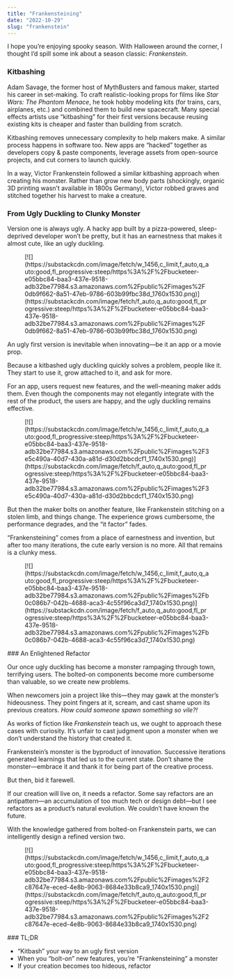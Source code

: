 ```yaml
---
title: "Frankensteining"
date: "2022-10-29"
slug: "frankenstein"
---
```


I hope you’re enjoying spooky season. With Halloween around the corner, I thought I’d spill some ink about a season classic: *Frankenstein*.

### Kitbashing

Adam Savage, the former host of MythBusters and famous maker, started his career in set-making. To craft realistic-looking props for films like *Star Wars: The Phantom Menace*, he took hobby modeling kits (for trains, cars, airplanes, etc.) and combined them to build new spacecraft. Many special effects artists use “kitbashing” for their first versions because reusing existing kits is cheaper and faster than building from scratch.

Kitbashing removes unnecessary complexity to help makers make. A similar process happens in software too. New apps are “hacked” together as developers copy &amp; paste components, leverage assets from open-source projects, and cut corners to launch quickly.

In a way, Victor Frankenstein followed a similar kitbashing approach when creating his monster. Rather than grow new body parts (shockingly, organic 3D printing wasn’t available in 1800s Germany), Victor robbed graves and stitched together his harvest to make a creature.

### From Ugly Duckling to Clunky Monster

Version one is always ugly. A hacky app built by a pizza-powered, sleep-deprived developer won’t be pretty, but it has an earnestness that makes it almost cute, like an ugly duckling.

<figure class="wp-block-image">[![](https://substackcdn.com/image/fetch/w_1456,c_limit,f_auto,q_auto:good,fl_progressive:steep/https%3A%2F%2Fbucketeer-e05bbc84-baa3-437e-9518-adb32be77984.s3.amazonaws.com%2Fpublic%2Fimages%2F0db9f662-8a51-47eb-9786-603b99fbc38d_1760x1530.png)](https://substackcdn.com/image/fetch/f_auto,q_auto:good,fl_progressive:steep/https%3A%2F%2Fbucketeer-e05bbc84-baa3-437e-9518-adb32be77984.s3.amazonaws.com%2Fpublic%2Fimages%2F0db9f662-8a51-47eb-9786-603b99fbc38d_1760x1530.png)</figure>An ugly first version is inevitable when innovating—be it an app or a movie prop.

Because a kitbashed ugly duckling quickly solves a problem, people like it. They start to use it, grow attached to it, and ask for more.

For an app, users request new features, and the well-meaning maker adds them. Even though the components may not elegantly integrate with the rest of the product, the users are happy, and the ugly duckling remains effective.

<figure class="wp-block-image">[![](https://substackcdn.com/image/fetch/w_1456,c_limit,f_auto,q_auto:good,fl_progressive:steep/https%3A%2F%2Fbucketeer-e05bbc84-baa3-437e-9518-adb32be77984.s3.amazonaws.com%2Fpublic%2Fimages%2F3e5c490a-40d7-430a-a81d-d30d2bbcdcf1_1740x1530.png)](https://substackcdn.com/image/fetch/f_auto,q_auto:good,fl_progressive:steep/https%3A%2F%2Fbucketeer-e05bbc84-baa3-437e-9518-adb32be77984.s3.amazonaws.com%2Fpublic%2Fimages%2F3e5c490a-40d7-430a-a81d-d30d2bbcdcf1_1740x1530.png)</figure>But then the maker bolts on another feature, like Frankenstein stitching on a stolen limb, and things change. The experience grows cumbersome, the performance degrades, and the “it factor” fades.

“Frankensteining” comes from a place of earnestness and invention, but after too many iterations, the cute early version is no more. All that remains is a clunky mess.

<figure class="wp-block-image">[![](https://substackcdn.com/image/fetch/w_1456,c_limit,f_auto,q_auto:good,fl_progressive:steep/https%3A%2F%2Fbucketeer-e05bbc84-baa3-437e-9518-adb32be77984.s3.amazonaws.com%2Fpublic%2Fimages%2Fb0c086b7-042b-4688-aca3-4c55f96ca3d7_1740x1530.png)](https://substackcdn.com/image/fetch/f_auto,q_auto:good,fl_progressive:steep/https%3A%2F%2Fbucketeer-e05bbc84-baa3-437e-9518-adb32be77984.s3.amazonaws.com%2Fpublic%2Fimages%2Fb0c086b7-042b-4688-aca3-4c55f96ca3d7_1740x1530.png)</figure>### An Enlightened Refactor

Our once ugly duckling has become a monster rampaging through town, terrifying users. The bolted-on components become more cumbersome than valuable, so we create new problems.

When newcomers join a project like this—they may gawk at the monster’s hideousness. They point fingers at it, scream, and cast shame upon its previous creators. *How could someone spawn something so vile?!*

As works of fiction like *Frankenstein* teach us, we ought to approach these cases with curiosity. It’s unfair to cast judgment upon a monster when we don’t understand the history that created it.

Frankenstein’s monster is the byproduct of innovation. Successive iterations generated learnings that led us to the current state. Don’t shame the monster—embrace it and thank it for being part of the creative process.

But then, bid it farewell.

If our creation will live on, it needs a refactor. Some say refactors are an antipattern—an accumulation of too much tech or design debt—but I see refactors as a product’s natural evolution. We couldn’t have known the future.

With the knowledge gathered from bolted-on Frankenstein parts, we can intelligently design a refined version two.

<figure class="wp-block-image">[![](https://substackcdn.com/image/fetch/w_1456,c_limit,f_auto,q_auto:good,fl_progressive:steep/https%3A%2F%2Fbucketeer-e05bbc84-baa3-437e-9518-adb32be77984.s3.amazonaws.com%2Fpublic%2Fimages%2F2c87647e-eced-4e8b-9063-8684e33b8ca9_1740x1530.png)](https://substackcdn.com/image/fetch/f_auto,q_auto:good,fl_progressive:steep/https%3A%2F%2Fbucketeer-e05bbc84-baa3-437e-9518-adb32be77984.s3.amazonaws.com%2Fpublic%2Fimages%2F2c87647e-eced-4e8b-9063-8684e33b8ca9_1740x1530.png)</figure>### TL;DR

- “Kitbash” your way to an ugly first version
- When you “bolt-on” new features, you’re “Frankensteining” a monster
- If your creation becomes too hideous, refactor